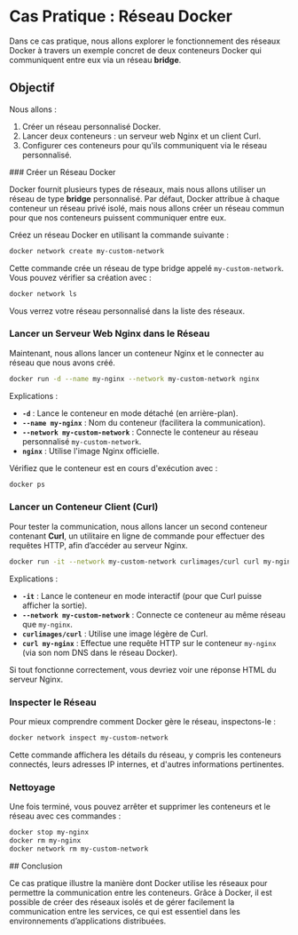 
# Cas Pratique : Réseau Docker

Dans ce cas pratique, nous allons explorer le fonctionnement des réseaux Docker à travers un exemple concret de deux conteneurs Docker qui communiquent entre eux via un réseau **bridge**.

## Objectif

Nous allons :
1. Créer un réseau personnalisé Docker.
2. Lancer deux conteneurs : un serveur web Nginx et un client Curl.
3. Configurer ces conteneurs pour qu'ils communiquent via le réseau personnalisé.
<Steps>
### Créer un Réseau Docker

Docker fournit plusieurs types de réseaux, mais nous allons utiliser un réseau de type **bridge** personnalisé. Par défaut, Docker attribue à chaque conteneur un réseau privé isolé, mais nous allons créer un réseau commun pour que nos conteneurs puissent communiquer entre eux.

Créez un réseau Docker en utilisant la commande suivante :

```bash
docker network create my-custom-network
```

Cette commande crée un réseau de type bridge appelé `my-custom-network`. Vous pouvez vérifier sa création avec :

```bash
docker network ls
```

Vous verrez votre réseau personnalisé dans la liste des réseaux.

### Lancer un Serveur Web Nginx dans le Réseau

Maintenant, nous allons lancer un conteneur Nginx et le connecter au réseau que nous avons créé.

```bash
docker run -d --name my-nginx --network my-custom-network nginx
```

Explications :
- **`-d`** : Lance le conteneur en mode détaché (en arrière-plan).
- **`--name my-nginx`** : Nom du conteneur (facilitera la communication).
- **`--network my-custom-network`** : Connecte le conteneur au réseau personnalisé `my-custom-network`.
- **`nginx`** : Utilise l'image Nginx officielle.

Vérifiez que le conteneur est en cours d'exécution avec :

```bash
docker ps
```

### Lancer un Conteneur Client (Curl)

Pour tester la communication, nous allons lancer un second conteneur contenant **Curl**, un utilitaire en ligne de commande pour effectuer des requêtes HTTP, afin d’accéder au serveur Nginx.

```bash
docker run -it --network my-custom-network curlimages/curl curl my-nginx
```

Explications :
- **`-it`** : Lance le conteneur en mode interactif (pour que Curl puisse afficher la sortie).
- **`--network my-custom-network`** : Connecte ce conteneur au même réseau que `my-nginx`.
- **`curlimages/curl`** : Utilise une image légère de Curl.
- **`curl my-nginx`** : Effectue une requête HTTP sur le conteneur `my-nginx` (via son nom DNS dans le réseau Docker).

Si tout fonctionne correctement, vous devriez voir une réponse HTML du serveur Nginx.

### Inspecter le Réseau

Pour mieux comprendre comment Docker gère le réseau, inspectons-le :

```bash
docker network inspect my-custom-network
```

Cette commande affichera les détails du réseau, y compris les conteneurs connectés, leurs adresses IP internes, et d'autres informations pertinentes.

### Nettoyage

Une fois terminé, vous pouvez arrêter et supprimer les conteneurs et le réseau avec ces commandes :

```bash
docker stop my-nginx
docker rm my-nginx
docker network rm my-custom-network
```
</Steps>
## Conclusion

Ce cas pratique illustre la manière dont Docker utilise les réseaux pour permettre la communication entre les conteneurs. Grâce à Docker, il est possible de créer des réseaux isolés et de gérer facilement la communication entre les services, ce qui est essentiel dans les environnements d’applications distribuées.